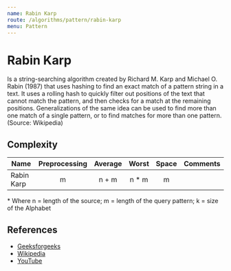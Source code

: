 ```yaml
---
name: Rabin Karp
route: /algorithms/pattern/rabin-karp
menu: Pattern
---
```


# Rabin Karp

Is a string-searching algorithm created by Richard M. Karp and Michael O. Rabin
(1987) that uses hashing to find an exact match of a pattern string in a text.
It uses a rolling hash to quickly filter out positions of the text that cannot
match the pattern, and then checks for a match at the remaining positions.
Generalizations of the same idea can be used to find more than one match of a
single pattern, or to find matches for more than one pattern. (Source:
Wikipedia)

## Complexity

| Name       | Preprocessing | Average | Worst  | Space | Comments |
| ---------- | :-----------: | :-----: | :----: | :---: | :------- |
| Rabin Karp |       m       |  n + m  | n \* m |   m   |          |

\* Where n = length of the source; m = length of the query pattern; k = size of
the Alphabet

## References

- [Geeksforgeeks](https://www.geeksforgeeks.org/rabin-karp-algorithm-for-pattern-searching/)
- [Wikipedia](https://en.wikipedia.org/wiki/Rabin%E2%80%93Karp_algorithm)
- [YouTube](https://www.youtube.com/watch?v=oxd_Z1osgCk&ab_channel=GeeksforGeeks)
